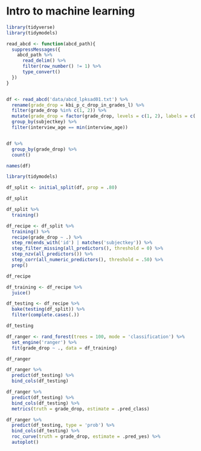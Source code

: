 # Intro to machine learning

```r
library(tidyverse)
library(tidymodels)

read_abcd <- function(abcd_path){
  suppressMessages({
    abcd_path %>% 
      read_delim() %>% 
      filter(row_number() != 1) %>% 
      type_convert()  
  })
}


df <- read_abcd('data/abcd_lpksad01.txt') %>% 
  rename(grade_drop = kbi_p_c_drop_in_grades_l) %>% 
  filter(grade_drop %in% c(1, 2)) %>% 
  mutate(grade_drop = factor(grade_drop, levels = c(1, 2), labels = c('yes', 'no'))) %>% 
  group_by(subjectkey) %>% 
  filter(interview_age == min(interview_age))


df %>% 
  group_by(grade_drop) %>% 
  count()
```

```r
names(df)
```


```r
library(tidymodels)

df_split <- initial_split(df, prop = .80)

df_split

df_split %>%
  training()
```



```r
df_recipe <- df_split %>% 
  training() %>% 
  recipe(grade_drop ~ .) %>% 
  step_rm(ends_with('id') | matches('subjectkey')) %>% 
  step_filter_missing(all_predictors(), threshold = 0) %>%
  step_nzv(all_predictors()) %>% 
  step_corr(all_numeric_predictors(), threshold = .50) %>%
  prep()

df_recipe
```


```r
df_training <- df_recipe %>% 
  juice()

df_testing <- df_recipe %>% 
  bake(testing(df_split)) %>% 
  filter(complete.cases(.))

df_testing
```



```r
df_ranger <- rand_forest(trees = 100, mode = 'classification') %>%
  set_engine('ranger') %>%
  fit(grade_drop ~ ., data = df_training)

df_ranger
```




```r
df_ranger %>%
  predict(df_testing) %>%
  bind_cols(df_testing)
```

```r
df_ranger %>%
  predict(df_testing) %>%
  bind_cols(df_testing) %>% 
  metrics(truth = grade_drop, estimate = .pred_class)
```


```r
df_ranger %>%
  predict(df_testing, type = 'prob') %>%
  bind_cols(df_testing) %>% 
  roc_curve(truth = grade_drop, estimate = .pred_yes) %>% 
  autoplot()
```



